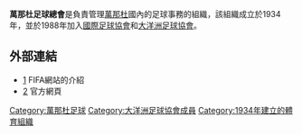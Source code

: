 {{expand|time=2011-05-28T10:09:12+00:00}}
{{國家足協
|Name               = 萬那杜足球總會
|Logo               = Vanuatu FA.jpg
|Founded            = 1934年
|FIFA affiliation   = 1934年
|Region             = [[大洋洲足球協會|大洋洲足球協會]]
|Region affiliation = 1988年
|President          = Johnny Tinsley-Lulu
|Coach              = 
}}

'''萬那杜足球總會'''是負責管理[[萬那杜|萬那杜]]國內的足球事務的組織，該組織成立於1934年，並於1988年加入[[國際足球協會|國際足球協會]]和[[大洋洲足球協會|大洋洲足球協會]]。

==外部連結==
* [http://www.fifa.com/associations/association=van/index.html] {{Wayback|url=http://www.fifa.com/associations/association=van/index.html |date=20130903235815 }} FIFA網站的介紹
* [http://www.vanuafoot.vu/] {{Wayback|url=http://www.vanuafoot.vu/ |date=20150705000707 }} 官方網頁

{{大洋洲足球協會成員}}

[[Category:萬那杜足球|Category:萬那杜足球]]
[[Category:大洋洲足球協會成員|Category:大洋洲足球協會成員]]
[[Category:1934年建立的體育組織|Category:1934年建立的體育組織]]